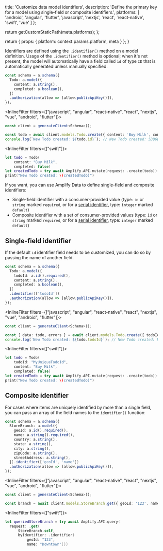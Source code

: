 
  title: 'Customize data model identifiers',
  description:
    'Define the primary key for a model using single-field or composite identifiers.',
  platforms: [
    'android',
    'angular',
    'flutter',
    'javascript',
    'nextjs',
    'react',
    'react-native',
    'swift',
    'vue'
  ]
};

  return getCustomStaticPath(meta.platforms);
};

  return {
    props: {
      platform: context.params.platform,
      meta
    }
  };
}

Identifiers are defined using the `.identifier()` method on a model definition. Usage of the `.identifier()` method is optional; when it's not present, the model will automatically have a field called `id` of type `ID` that is automatically generated unless manually specified.

```typescript
const schema = a.schema({
  Todo: a.model({
    content: a.string(),
    completed: a.boolean(),
  })
  .authorization(allow => [allow.publicApiKey()]),
});
```

<InlineFilter filters={["javascript", "angular", "react-native", "react", "nextjs", "vue", "android", "flutter"]}>

```ts
const client = generateClient<Schema>();

const todo = await client.models.Todo.create({ content: 'Buy Milk', completed: false });
console.log(`New Todo created: ${todo.id}`); // New Todo created: 5DB6B4CC-CD41-49F5-9844-57C0AB506B69
```

</InlineFilter>

<InlineFilter filters={["swift"]}>

```swift
let todo = Todo(
    content: "Buy Milk", 
    completed: false)
let createdTodo = try await Amplify.API.mutate(request: .create(todo)).get()
print("New Todo created: \(createdTodo)")
```

</InlineFilter>

If you want, you can use Amplify Data to define single-field and composite identifiers:
- Single-field identifier with a consumer-provided value (type: `id` or `string` marked `required`, or for a [serial identifier](/[platform]/build-a-backend/data/data-modeling/add-fields/#assign-default-values-for-fields), type: `integer` marked `default`)
- Composite identifier with a set of consumer-provided values (type: `id` or `string` marked `required`, or for a [serial identifier](/[platform]/build-a-backend/data/data-modeling/add-fields/#assign-default-values-for-fields), type: `integer` marked `default`)

## Single-field identifier

If the default `id` identifier field needs to be customized, you can do so by passing the name of another field.

```typescript
const schema = a.schema({
  Todo: a.model({
    todoId: a.id().required(),
    content: a.string(),
    completed: a.boolean(),
  })
  .identifier(['todoId'])
  .authorization(allow => [allow.publicApiKey()]),
});
```

<InlineFilter filters={["javascript", "angular", "react-native", "react", "nextjs", "vue", "android", "flutter"]}>
```ts
const client = generateClient<Schema>();

const { data: todo, errors } = await client.models.Todo.create({ todoId: 'MyUniqueTodoId', content: 'Buy Milk', completed: false });
console.log(`New Todo created: ${todo.todoId}`); // New Todo created: MyUniqueTodoId
```
</InlineFilter>

<InlineFilter filters={["swift"]}>

```swift
let todo = Todo(
    todoId: "MyUniqueTodoId",
    content: "Buy Milk",
    completed: false)
let createdTodo = try await Amplify.API.mutate(request: .create(todo)).get()
print("New Todo created: \(createdTodo)")
```

</InlineFilter>

## Composite identifier

For cases where items are uniquely identified by more than a single field, you can pass an array of the field names to the `identifier()` function:

```typescript
const schema = a.schema({
  StoreBranch: a.model({
    geoId: a.id().required(),
    name: a.string().required(),
    country: a.string(),
    state: a.string(),
    city: a.string(),
    zipCode: a.string(),
    streetAddress: a.string(),
  }).identifier(['geoId', 'name'])
  .authorization(allow => [allow.publicApiKey()]),
});
```
<InlineFilter filters={["javascript", "angular", "react-native", "react", "nextjs", "vue", "android", "flutter"]}>

```ts
const client = generateClient<Schema>();

const branch = await client.models.StoreBranch.get({ geoId: '123', name: 'Downtown' }); // All identifier fields are required when retrieving an item
```
</InlineFilter>

<InlineFilter filters={["swift"]}>
```swift
let queriedStoreBranch = try await Amplify.API.query(
  request: .get(
      StoreBranch.self,
      byIdentifier: .identifier(
          geoId: "123",
          name: "Downtown")))
```
</InlineFilter>
